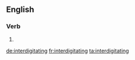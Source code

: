 ==English==

===Verb===
{{head|en|present participle}}

# {{present participle of|interdigitate|lang=en|nocat=1}}

[[de:interdigitating]]
[[fr:interdigitating]]
[[ta:interdigitating]]